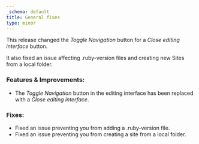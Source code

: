 ```yaml
---
_schema: default
title: General fixes
type: minor
---
```

This release changed the *Toggle Navigation* button for a *Close editing interface* button.

It also fixed an issue affecting .ruby-version files and creating new Sites from a local folder.

### Features & Improvements:

* The *Toggle Navigation* button in the editing interface has been replaced with a *Close editing interface*.

### Fixes:

* Fixed an issue preventing you from adding a .ruby-version file.
* Fixed an issue preventing you from creating a site from a local folder.